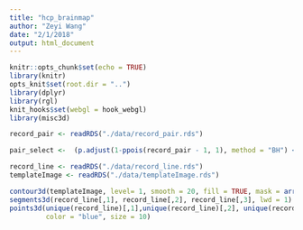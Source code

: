 ```yaml
---
title: "hcp_brainmap"
author: "Zeyi Wang"
date: "2/1/2018"
output: html_document
---
```


```r
knitr::opts_chunk$set(echo = TRUE)
library(knitr)
opts_knit$set(root.dir = "..")
library(dplyr)
library(rgl)
knit_hooks$set(webgl = hook_webgl)
library(misc3d)
```

```r
record_pair <- readRDS("./data/record_pair.rds")

pair_select <-  (p.adjust(1-ppois(record_pair - 1, 1), method = "BH") < 0.05) * 1

record_line <- readRDS("./data/record_line.rds")
templateImage <- readRDS("./data/templateImage.rds")

contour3d(templateImage, level= 1, smooth = 20, fill = TRUE, mask = array(TRUE, dim(templateImage)), alpha = .2, add = FALSE)
segments3d(record_line[,1], record_line[,2], record_line[,3], lwd = 1)
points3d(unique(record_line)[,1],unique(record_line)[,2], unique(record_line)[,3],
         color = "blue", size = 10)
```